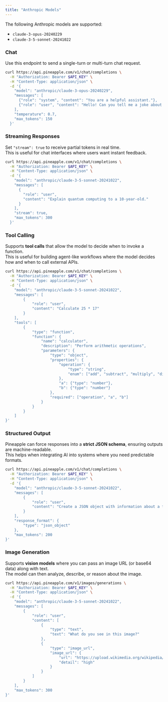 ```yaml
---
title: "Anthropic Models"
---
```


The following Anthropic models are supported:

- `claude-3-opus-20240229` 
- `claude-3-5-sonnet-20241022`

### Chat

Use this endpoint to send a single-turn or multi-turn chat request.

```bash
curl https://api.pineapple.com/v1/chat/completions \
  -H "Authorization: Bearer $API_KEY" \
  -H "Content-Type: application/json" \
  -d '{
    "model": "anthropic/claude-3-opus-20240229",
    "messages": [
      {"role": "system", "content": "You are a helpful assistant."},
      {"role": "user", "content": "Hello! Can you tell me a joke about programming?"}
    ],
    "temperature": 0.7,
    "max_tokens": 150
  }'
```

### Streaming Responses

Set `"stream": true` to receive partial tokens in real time.\
This is useful for chat interfaces where users want instant feedback.

```bash
curl https://api.pineapple.com/v1/chat/completions \
  -H "Authorization: Bearer $API_KEY" \
  -H "Content-Type: application/json" \
  -d '{
    "model": "anthropic/claude-3-5-sonnet-20241022",
    "messages": [
      {
        "role": "user",
        "content": "Explain quantum computing to a 10-year-old."
      }
    ],
    "stream": true,
    "max_tokens": 300
  }'
```

### Tool Calling

Supports **tool calls** that allow the model to decide when to invoke a function.  \
This is useful for building agent-like workflows where the model decides how and when to call external APIs.

```bash
curl https://api.pineapple.com/v1/chat/completions \
  -H "Authorization: Bearer $API_KEY" \
  -H "Content-Type: application/json" \
  -d '{
    "model": "anthropic/claude-3-5-sonnet-20241022",
    "messages": [
        {
            "role": "user",
            "content": "Calculate 25 * 17"
        }
    ],
    "tools": [
        {
            "type": "function",
            "function": {
                "name": "calculator",
                "description": "Perform arithmetic operations",
                "parameters": {
                    "type": "object",
                    "properties": {
                        "operation": {
                            "type": "string",
                            "enum": ["add", "subtract", "multiply", "divide"]
                        },
                        "a": {"type": "number"},
                        "b": {"type": "number"}
                    },
                    "required": ["operation", "a", "b"]
                }
            }
        }
    ]
}'
```

### Structured Output

Pineapple can force responses into a **strict JSON schema**, ensuring outputs are machine-readable.  \
This helps when integrating AI into systems where you need predictable formats.

```bash
curl https://api.pineapple.com/v1/chat/completions \
  -H "Authorization: Bearer $API_KEY" \
  -H "Content-Type: application/json" \
  -d '{
    "model": "anthropic/claude-3-5-sonnet-20241022",
    "messages": [
        {
            "role": "user",
            "content": "Create a JSON object with information about a fictional user including name, age, email, and hobbies array"
        }
    ],
    "response_format": {
        "type": "json_object"
    },
    "max_tokens": 200
}'
```

### Image Generation

Supports **vision models** where you can pass an image URL (or base64 data) along with text.\
The model can then analyze, describe, or reason about the image.

```bash
curl https://api.pineapple.com/v1/images/generations \
  -H "Authorization: Bearer $API_KEY" \
  -H "Content-Type: application/json" \
  -d '{
    "model": "anthropic/claude-3-5-sonnet-20241022",
    "messages": [
        {
            "role": "user",
            "content": [
                {
                    "type": "text",
                    "text": "What do you see in this image?"
                },
                {
                    "type": "image_url",
                    "image_url": {
                        "url": "https://upload.wikimedia.org/wikipedia/commons/thumb/d/dd/Gfp-wisconsin-madison-the-nature-boardwalk.jpg/2560px-Gfp-wisconsin-madison-the-nature-boardwalk.jpg",
                        "detail": "high"
                    }
                }
            ]
        }
    ],
    "max_tokens": 300
}'
```
